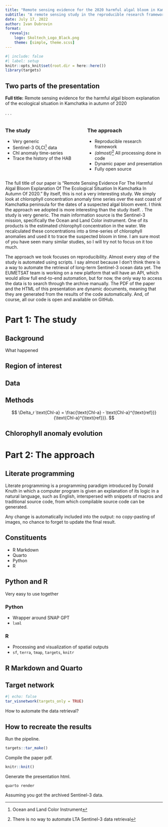 ```yaml
---
title: "Remote sensing evidence for the 2020 harmful algal bloom in Kamchatka"
subtitle: "A remote sensing study in the reproducible research framework"
date: July 17, 2022
author: Ivan Dubrovin
format:
  revealjs:
    logo: Skoltech_Logo_Black.png
    theme: [simple, theme.scss]
---
```


```r
#| include: false
#| label: setup
knitr::opts_knit$set(root.dir = here::here())
library(targets)
```

## Two parts of the presentation

**Full title:** Remote sensing evidence for the harmful algal bloom explanation of the ecological situation in Kamchatka in autumn of 2020

. . .

:::: {.columns}
::: {.column width="50%"}
### The study
* Very generic 
* Sentinel-3 OLCI^[Ocean and Land Color Instrument] data
* Chl anomaly time-series
* Trace the history of the HAB
:::
::: {.column width="50%"}
### The approach
* Reproducible research framework
* *(almost)*^[There is no way to automate LTA Sentinel-3 data retrieval] All processing done in code
* Dynamic paper and presentation
* Fully open source
:::
::::

::: {.notes}
The full title of our paper is "Remote Sensing Evidence For The Harmful Algal Bloom Explanation Of The Ecological Situation In Kamchatka In Autumn Of 2020."
By itself, this is not a very interesting study.
We simply look at chlorophyll concentration anomaly time series over the east coast of Kamchatka peninsula for the dates of a suspected algal bloom event.
I think the approach we adopted is more interesting than the study itself. <NEXT>.
The study is very generic.
The main information source is the Sentinel-3 mission, specifically the Ocean and Land Color instrument.
One of its products is the estimated chlorophyll concentration in the water.
We recalculated these concentrations into a time-series of chlorophyll anomalies and used it to trace the suspected bloom in time.
I am sure most of you have seen many similar studies, so I will try not to focus on it too much.

The approach we took focuses on reproducibility. Almost every step of the study is automated using scripts.
I say almost because I don't think there is a way to automate the retrieval of long-term Sentinel-3 ocean data yet.
The EUMETSAT team is working on a new platform that will have an API, which would allow full end-to-end automation, but for now, the only way to access the data is to search through the archive manually.
The PDF of the paper and the HTML of this presentation are dynamic documents, meaning that they are generated from the results of the code automatically.
And, of course, all our code is open and available on GitHub.
:::

# Part 1: The study

## Background

What happened

## Region of interest

## Data

## Methods

$$
\Delta_r \text{Chl-a} = \frac{\text{Chl-a} - \text{Chl-a}^{\text{ref}}}{\text{Chl-a}^{\text{ref}}}.
$$

## Chlorophyll anomaly evolution

# Part 2: The approach

## Literate programming

Literate programming is a programming paradigm introduced by Donald Knuth in which a computer program is given an explanation of its logic in a natural language, such as English, interspersed with snippets of macros and traditional source code, from which compilable source code can be generated.

Any change is automatically included into the output: no copy-pasting of images, no chance to forget to update the final result.

## Constituents

* R Markdown
* Quarto
* Python
* R

## Python and R

Very easy to use together

### Python
- Wrapper around SNAP GPT
- `lxml`

### R
- Processing and visualization of spatial outputs
- `sf`, `terra`, `tmap`, `targets`, `knitr`

## R Markdown and Quarto

## Target network

```r
#| echo: false
tar_visnetwork(targets_only = TRUE)
```

::: footer
How to automate the data retrieval?
:::

## How to recreate the results

Run the pipeline.

```r
targets::tar_make()
```

Compile the paper pdf.

```r
knitr::knit()
```

Generate the presentation html.

```shell
quarto render
```

::: footer
Assuming you got the archived Sentinel-3 data.
:::
